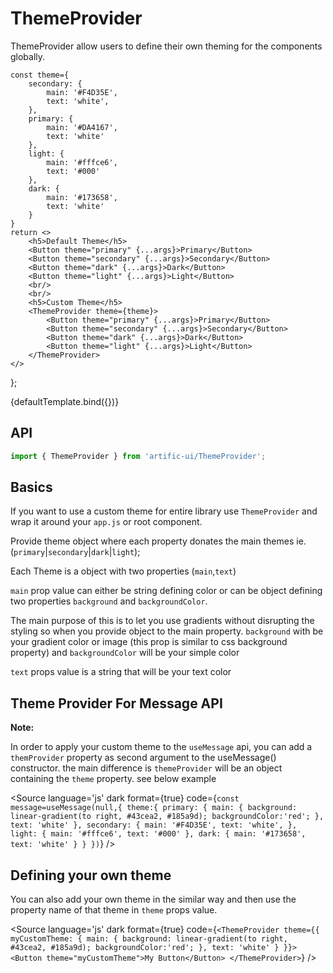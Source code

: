 

# ThemeProvider

ThemeProvider allow users to define their own theming for the components globally.

	const theme={
		secondary: {
			main: '#F4D35E',
			text: 'white',
		},
		primary: {
			main: '#DA4167',
			text: 'white'
		},
		light: {
			main: '#fffce6',
			text: '#000'
		},
		dark: {
			main: '#173658',
			text: 'white'
		}
	}
	return <>
		<h5>Default Theme</h5>
		<Button theme="primary" {...args}>Primary</Button>
		<Button theme="secondary" {...args}>Secondary</Button>
		<Button theme="dark" {...args}>Dark</Button>
		<Button theme="light" {...args}>Light</Button>
		<br/>
		<br/>
		<h5>Custom Theme</h5>
		<ThemeProvider theme={theme}>
			<Button theme="primary" {...args}>Primary</Button>
			<Button theme="secondary" {...args}>Secondary</Button>
			<Button theme="dark" {...args}>Dark</Button>
			<Button theme="light" {...args}>Light</Button>
		</ThemeProvider>
	</>
};

<div>
	<div name="Default">{defaultTemplate.bind({})}</div>
</div>

## API

```jsx
import { ThemeProvider } from 'artific-ui/ThemeProvider';
```



## Basics

If you want to use a custom theme for entire library use `ThemeProvider` and wrap it around your `app.js` or root component.

Provide theme object where each property donates the main themes ie. (`primary`|`secondary`|`dark`|`light`);

Each Theme is a object with two properties (`main`,`text`)

`main` prop value can either be string defining color or can be object defining two properties `background` and `backgroundColor`.

The main purpose of this is to let you use gradients without disrupting the styling so when you provide object to the main property.
`background` with be your gradient color or image (this prop is similar to css background property) and `backgroundColor` will be your simple color

`text` props value is a string that will be your text color


## Theme Provider For Message API

<b>Note:</b>

In order to apply your custom theme to the `useMessage` api, you can add a `themProvider` property as second argument to the useMessage()
constructor. the main difference is `themeProvider` will be an object containing the `theme` property. see  below example

<Source
	language='js'
	dark
	format={true}
	code={`const message=useMessage(null,{
		theme:{
			primary: {
			main: {
				background: linear-gradient(to right, #43cea2, #185a9d);
				backgroundColor:'red';
			},
			text: 'white'
		},
		secondary: {
			main: '#F4D35E',
			text: 'white',
		},
		light: {
			main: '#fffce6',
			text: '#000'
		},
		dark: {
			main: '#173658',
			text: 'white'
		}
		}
	})`}
/>


## Defining your own theme

You can also add your own theme in the similar way and then use the property name of that theme in `theme` props value.

<Source
	language='js'
	dark
	format={true}
	code={`<ThemeProvider theme={{
			myCustomTheme: {
				main: {
					background: linear-gradient(to right, #43cea2, #185a9d);
					backgroundColor:'red';
				},
				text: 'white'
			}
		}}>
		<Button theme="myCustomTheme">My Button</Button>
</ThemeProvider>`}
/>
